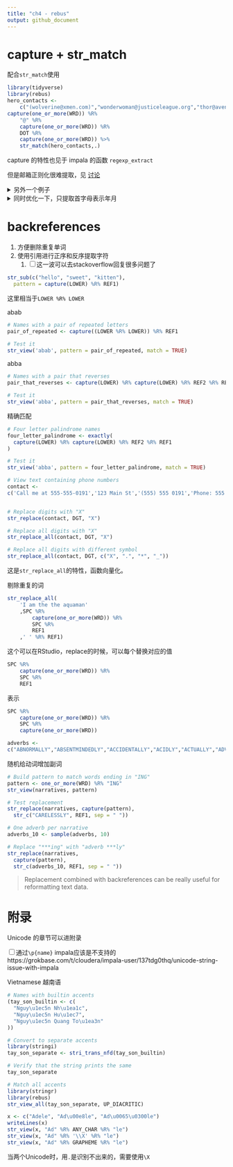 ```yaml
---
title: "ch4 - rebus"
output: github_document
---
```


# capture + str_match

配合`str_match`使用

```r
library(tidyverse)
library(rebus)
hero_contacts <- 
    c("(wolverine@xmen.com)","wonderwoman@justiceleague.org","thor@avengers.com")
capture(one_or_more(WRD)) %R% 
    "@" %R% 
    capture(one_or_more(WRD)) %R% 
    DOT %R% 
    capture(one_or_more(WRD)) %>% 
    str_match(hero_contacts,.)
```

capture 的特性也见于 impala 的函数 `regexp_extract`

但是邮箱正则化很难提取，见
[讨论](https://stackoverflow.com/questions/201323/how-to-validate-an-email-address-using-a-regular-expression/201378#201378)

<details>
<summary>另外一个例子</summary>

```r
narratives <- 
c("19YOM-SHOULDER STRAIN-WAS TACKLED WHILE PLAYING FOOTBALL W/ FRIENDS ","31 YOF FELL FROM TOILET HITITNG HEAD SUSTAINING A CHI ","ANKLE STR. 82 YOM STRAINED ANKLE GETTING OUT OF BED ","TRIPPED OVER CAT AND LANDED ON HARDWOOD FLOOR. LACERATION ELBOW, LEFT. 33 YOF*","10YOM CUT THUMB ON METAL TRASH CAN DX AVULSION OF SKIN OF THUMB ","53 YO F TRIPPED ON CARPET AT HOME. DX HIP CONTUSION ","13 MOF TRYING TO STAND UP HOLDING ONTO BED FELL AND HIT FOREHEAD ON RADIATOR DX LACERATION","14YR M PLAYING FOOTBALL; DX KNEE SPRAIN ","55YOM RIDER OF A BICYCLE AND FELL OFF SUSTAINED A CONTUSION TO KNEE ","5 YOM ROLLING ON FLOOR DOING A SOMERSAULT AND SUSTAINED A CERVICAL STRA IN")
```

```r
# narratives has been pre-defined
narratives

# Add capture() to get age, unit and sex
pattern <- capture(optional(DGT) %R% DGT) %R%  
  optional(SPC) %R% capture(or("YO", "YR", "MO")) %R%
  optional(SPC) %R% capture(or("M", "F"))

# Pull out from narratives
str_match(narratives,pattern)
```

</details>


<details>
<summary>同时优化一下，只提取首字母表示年月</summary>


```r
# Edit to capture just Y and M in units
pattern2 <- capture(optional(DGT) %R% DGT) %R%  
  optional(SPC) %R% capture(or("Y", "M")) %R% optional(or("O","R")) %R%
  optional(SPC) %R% capture(or("M", "F"))

# Check pattern
str_view(narratives, pattern2)

# Pull out pieces
str_match(narratives, pattern2)
```


</details>

# backreferences

1. 方便删除重复单词
1. 使用引用进行正序和反序提取字符
    1. <input type="checkbox" id="checkbox1" class="styled">这一波可以去stackoverflow回复很多问题了
    
```r
str_sub(c("hello", "sweet", "kitten"), 
  pattern = capture(LOWER) %R% REF1)
```

这里相当于`LOWER %R% LOWER`

abab

```r
# Names with a pair of repeated letters
pair_of_repeated <- capture((LOWER %R% LOWER)) %R% REF1

# Test it
str_view('abab', pattern = pair_of_repeated, match = TRUE)
```

abba

```r
# Names with a pair that reverses
pair_that_reverses <- capture(LOWER) %R% capture(LOWER) %R% REF2 %R% REF1

# Test it
str_view('abba', pattern = pair_that_reverses, match = TRUE)
```

精确匹配

```r
# Four letter palindrome names
four_letter_palindrome <- exactly(
  capture(LOWER) %R% capture(LOWER) %R% REF2 %R% REF1
)

# Test it
str_view('abba', pattern = four_letter_palindrome, match = TRUE)
```

```r
# View text containing phone numbers
contact <- 
c('Call me at 555-555-0191','123 Main St','(555) 555 0191','Phone: 555.555.0191 Mobile: 555.555.0192')


# Replace digits with "X"
str_replace(contact, DGT, "X")

# Replace all digits with "X"
str_replace_all(contact, DGT, "X")

# Replace all digits with different symbol
str_replace_all(contact, DGT, c("X", ".", "*", "_"))
```

这是`str_replace_all`的特性，函数向量化。

剔除重复的词

```r
str_replace_all(
    'I am the the aquaman'
    ,SPC %R% 
        capture(one_or_more(WRD)) %R% 
        SPC %R% 
        REF1
    ,' ' %R% REF1)
```


这个可以在RStudio，replace的时候，可以每个替换对应的值

```r
SPC %R% 
    capture(one_or_more(WRD)) %R% 
    SPC %R% 
    REF1
```

表示

```r
SPC %R% 
    capture(one_or_more(WRD)) %R% 
    SPC %R% 
    capture(one_or_more(WRD))
```

```r
adverbs <- 
c("ABNORMALLY","ABSENTMINDEDLY","ACCIDENTALLY","ACIDLY","ACTUALLY","ADVENTUROUSLY","AFTERWARDS","ALMOST","ALWAYS","ANGRILY","ANNUALLY","ANXIOUSLY","ARROGANTLY","AWKWARDLY","BADLY","BASHFULLY","BEAUTIFULLY","BITTERLY","BLEAKLY","BLINDLY","BLISSFULLY","BOASTFULLY","BOLDLY","BRAVELY","BRIEFLY","BRIGHTLY","BRISKLY","BROADLY","BUSILY","CALMLY","CAREFULLY","CARELESSLY","CAUTIOUSLY","CERTAINLY","CHEERFULLY","CLEARLY","CLEVERLY","CLOSELY","COAXINGLY","COLORFULLY","COMMONLY","CONTINUALLY","COOLLY","CORRECTLY","COURAGEOUSLY","CROSSLY","CRUELLY","CURIOUSLY","DAILY","DAINTILY","DEARLY","DECEIVINGLY","DEEPLY","DEFIANTLY","DELIBERATELY","DELIGHTFULLY","DILIGENTLY","DIMLY","DOUBTFULLY","DREAMILY","EASILY","ELEGANTLY","ENERGETICALLY","ENORMOUSLY","ENTHUSIASTICALLY","EQUALLY","ESPECIALLY","EVEN","EVENLY","EVENTUALLY","EXACTLY","EXCITEDLY","EXTREMELY","FAIRLY","FAITHFULLY","FAMOUSLY","FAR","FAST","FATALLY","FEROCIOUSLY","FERVENTLY","FIERCELY","FONDLY","FOOLISHLY","FORTUNATELY","FRANKLY","FRANTICALLY","FREELY","FRENETICALLY","FRIGHTFULLY","FULLY","FURIOUSLY","GENERALLY","GENEROUSLY","GENTLY","GLADLY","GLEEFULLY","GRACEFULLY","GRATEFULLY","GREATLY","GREEDILY","HAPPILY","HASTILY","HEALTHILY","HEAVILY","HELPFULLY","HELPLESSLY","HIGHLY","HONESTLY","HOPELESSLY","HOURLY","HUNGRILY","IMMEDIATELY","INNOCENTLY","INQUISITIVELY","INSTANTLY","INTENSELY","INTENTLY","INTERESTINGLY","INWARDLY","IRRITABLY","JAGGEDLY","JEALOUSLY","JOSHINGLY","JOVIALLY","JOYFULLY","JOYOUSLY","JUBILANTLY","JUDGEMENTALLY","JUSTLY","KEENLY","KIDDINGLY","KINDHEARTEDLY","KINDLY","KISSINGLY","KNAVISHLY","KNOTTILY","KNOWINGLY","KNOWLEDGEABLY","KOOKILY","LAZILY","LESS","LIGHTLY","LIKELY","LIMPLY","LIVELY","LOFTILY","LONGINGLY","LOOSELY","LOUDLY","LOVINGLY","LOYALLY","MADLY","MAJESTICALLY","MEANINGFULLY","MECHANICALLY","MERRILY","MISERABLY","MOCKINGLY","MONTHLY","MORE","MORTALLY","MOSTLY","MYSTERIOUSLY","NATURALLY","NEARLY","NEATLY","NEEDILY","NERVOUSLY","NEVER","NICELY","NOISILY","NOT","OBEDIENTLY","OBNOXIOUSLY","ODDLY","OFFENSIVELY","OFFICIALLY","OFTEN","ONLY","OPENLY","OPTIMISTICALLY","OVERCONFIDENTLY","OWLISHLY","PAINFULLY","PARTIALLY","PATIENTLY","PERFECTLY","PHYSICALLY","PLAYFULLY","POLITELY","POORLY","POSITIVELY","POTENTIALLY","POWERFULLY","PROMPTLY","PROPERLY","PUNCTUALLY","QUAINTLY","QUARRELSOMELY","QUEASILY","QUEERLY","QUESTIONABLY","QUESTIONINGLY","QUICKER","QUICKLY","QUIETLY","QUIRKILY","QUIZZICALLY","RAPIDLY","RARELY","READILY","REALLY","REASSURINGLY","RECKLESSLY","REGULARLY","RELUCTANTLY","REPEATEDLY","REPROACHFULLY","RESTFULLY","RIGHTEOUSLY","RIGHTFULLY","RIGIDLY","ROUGHLY","RUDELY","SADLY","SAFELY","SCARCELY","SCARILY","SEARCHINGLY","SEDATELY","SEEMINGLY","SELDOM","SELFISHLY","SEPARATELY","SERIOUSLY","SHAKILY","SHARPLY","SHEEPISHLY","SHRILLY","SHYLY","SILENTLY","SLEEPILY","SLOWLY","SMOOTHLY","SOFTLY","SOLEMNLY","SOLIDLY","SOMETIMES","SOON","SPEEDILY","STEALTHILY","STERNLY","STRICTLY","SUCCESSFULLY","SUDDENLY","SURPRISINGLY","SUSPICIOUSLY","SWEETLY","SWIFTLY","SYMPATHETICALLY","TENDERLY","TENSELY","TERRIBLY","THANKFULLY","THOROUGHLY","THOUGHTFULLY","TIGHTLY","TOMORROW","TOO","TREMENDOUSLY","TRIUMPHANTLY","TRULY","TRUTHFULLY","ULTIMATELY","UNABASHEDLY","UNACCOUNTABLY","UNBEARABLY","UNETHICALLY","UNEXPECTEDLY","UNFORTUNATELY","UNIMPRESSIVELY","UNNATURALLY","UNNECESSARILY","UPBEAT","UPLIFTINGLY","UPRIGHT","UPSIDE-DOWN","UPWARD","UPWARDLY","URGENTLY","USEFULLY","USELESSLY","USUALLY","UTTERLY","VACANTLY","VAGUELY","VAINLY","VALIANTLY","VASTLY","VERBALLY","VERY","VICIOUSLY","VICTORIOUSLY","VIOLENTLY","VIVACIOUSLY","VOLUNTARILY","WARMLY","WEAKLY","WEARILY","WELL","WETLY","WHOLLY","WILDLY","WILLFULLY","WISELY","WOEFULLY","WONDERFULLY","WORRIEDLY","WRONGLY","YAWNINGLY","YEARLY","YEARNINGLY","YESTERDAY","YIELDINGLY","YOUTHFULLY")
```

随机给动词增加副词

```r
# Build pattern to match words ending in "ING"
pattern <- one_or_more(WRD) %R% "ING"
str_view(narratives, pattern)

# Test replacement
str_replace(narratives, capture(pattern), 
  str_c("CARELESSLY", REF1, sep = " "))

# One adverb per narrative
adverbs_10 <- sample(adverbs, 10)

# Replace "***ing" with "adverb ***ly"
str_replace(narratives, 
  capture(pattern),
  str_c(adverbs_10, REF1, sep = " "))  
```

>
Replacement combined with backreferences can be really useful for reformatting text data.



# 附录 {-}

Unicode 的章节可以进附录

<input type="checkbox" id="checkbox1" class="styled">通过`\p{name}` impala应该是不支持的
https://grokbase.com/t/cloudera/impala-user/137tdg0thq/unicode-string-issue-with-impala

Vietnamese
越南语

```r
# Names with builtin accents
(tay_son_builtin <- c(
  "Nguy\u1ec5n Nh\u1ea1c", 
  "Nguy\u1ec5n Hu\u1ec7",
  "Nguy\u1ec5n Quang To\u1ea3n"
))

# Convert to separate accents
library(stringi)
tay_son_separate <- stri_trans_nfd(tay_son_builtin)

# Verify that the string prints the same
tay_son_separate

# Match all accents
library(stringr)
library(rebus)
str_view_all(tay_son_separate, UP_DIACRITIC)
```

```r
x <- c("Adele", "Ad\u00e8le", "Ad\u0065\u0300le")
writeLines(x)
str_view(x, "Ad" %R% ANY_CHAR %R% "le")
str_view(x, "Ad" %R% '\\X' %R% "le")
str_view(x, "Ad" %R% GRAPHEME %R% "le")
```

当两个Unicode时，用`.`是识别不出来的，需要使用`\X`



